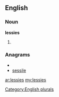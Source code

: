 ==English==

===Noun===
'''lessies'''

# {{plural of|[[lessie]]}}

===Anagrams===
* {{alphagram|eeilsss}}
* [[sessile#English|sessile]]

[[Category:English plurals]]

[[ar:lessies]]
[[my:lessies]]